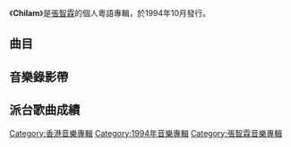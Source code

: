 {{Album infobox | <!-- See Wikipedia:WikiProject_Albums -->
|  Name        = Chilam
|  Type        = [[錄音室專輯|錄音室專輯]]
|  Artist      = [[張智霖|張智霖]]
|  Cover       = 張智霖 Chilam.jpg
|  Released    = 1994年10月
|  Recorded    = 1994年7月
|  Genre       = [[粵語流行音樂|粵語流行音樂]]
|  Length      = 43:14
|  Label       = [[索尼音樂娛樂_(香港)|新力唱片]]
|  Last album  = [[如此這般想你|如此這般想你]]<br>（1993年9月16日）
|  This album  = '''Chilam'''<br>（1994年10月）
|  Next album  = [[愛在創意的日子|愛在創意的日子]]<br>（1994年11月）
}}

《'''Chilam'''》是[[張智霖|張智霖]]的個人粵語專輯，於1994年10月發行。

==曲目==
{{Tracklist
| collapsed = 
| headline = 
| font_size = 
| total_length = 43:14

| all_producer = [[馮鏡輝|馮鏡輝]]

| extra_column =

| title1 = 原諒我過去
| music1 = [[許願|許願]]
| lyrics1 = [[林夕|林夕]]
| arranger1 = [[趙增熹|趙增熹]]
| longnote1 = '''第二主打'''<br>國語版為《永遠記得我》
| length1 = 4:10

| title2 = 少一天都太短
| music2 = {{link-ja|山根康広|山根康広}}
| lyrics2 = [[林振強|林振強]]
| arranger2 = [[甘志偉|甘志偉]]
| longnote2 = '''第一主打'''<br>改編自山根康広的《永遠の約束》
| length2 = 4:31

| title3 = 傷心的不止你一個
| music3 = [[林志美|林志美]]
| lyrics3 = [[潘偉源|潘偉源]]
| arranger3 = [[張兆鴻|張兆鴻]]
| longnote3 = 
| length3 = 4:57

| title4 = 自首宣言
| music4 = [[張國榮|張國榮]]
| lyrics4 = [[潘源良|潘源良]]
| arranger4 = [[唐奕聰|唐奕聰]]
| longnote4 = 
| length4 = 4:14

| title5 = 幸運兒
| music5 = {{link-ja|Hiromasa Ijichi|伊秩弘将}}
| lyrics5 = [[梁芷珊|梁芷珊]]
| arranger5 = 唐奕聰
| longnote5 = 改編自{{link-ja|米倉利紀|米倉利紀}}的《たったひとりの君だけに》
| length5 = 4:44

| title6 = 彈性戀愛時間
| music6 = [[中西圭三|中西圭三]]
| lyrics6 = [[陳少琪|陳少琪]]
| arranger6 = 甘志偉
| longnote6 = 改編自中西圭三的《まわりみち》
| length6 = 4:28

| title7 = 從未如此坦率過
| music7 = [[張智霖|張智霖]]
| lyrics7 = [[小美_(香港)|小美]]
| arranger7 = [[小東|小東]]
| longnote7 = 
| length7 = 4:46

| title8 = It's Only Love
| music8 = [[福山雅治|福山雅治]]
| lyrics8 = 張智霖
| arranger8 = [[蘇德華|蘇德華]]
| longnote8 = 改編自福山雅治的《It's Only Love》
| length8 = 4:35

| title9 = 絕世絕招
| music9 = [[顧嘉煇|顧嘉煇]]
| lyrics9 = [[黃霑|黃霑]]
| arranger9 = 顧嘉煇
| note9 = [[吳倩蓮|吳倩蓮]]合唱
| longnote9 = 無綫電視劇集《[[射鵰英雄傳_(1994年電視劇)|射鵰英雄傳]]》主題曲
| length9 = 3:19

| title10 = 難得糊塗
| music10 = [[馮鏡輝|馮鏡輝]]
| lyrics10 = 林夕
| arranger10 = [[盧東尼|盧東尼]]
| longnote10 = 無綫電視劇集《[[射鵰英雄傳_(1994年電視劇)|射鵰英雄傳]]》插曲
| length10 = 3:25
}}

== 音樂錄影帶 ==


== 派台歌曲成績 ==

[[Category:香港音樂專輯|Category:香港音樂專輯]]
[[Category:1994年音樂專輯|Category:1994年音樂專輯]]
[[Category:張智霖音樂專輯|Category:張智霖音樂專輯]]